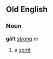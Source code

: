 ==Old English==
===Noun===
'''gāſt''' ''[[Wiktionary Appendix:Old English strong declension|strong]] m''

#a [[spirit]]
